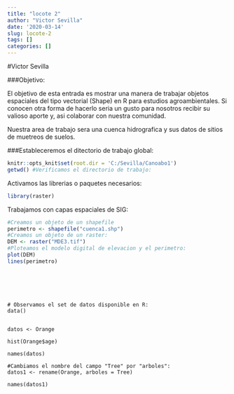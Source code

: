 ```yaml
---
title: "locote 2"
author: "Victor Sevilla"
date: '2020-03-14'
slug: locote-2
tags: []
categories: []
---
```


#Victor Sevilla

###Objetivo:

El objetivo de esta entrada es mostrar una manera de trabajar objetos espaciales del tipo vectorial (Shape) en R para estudios agroambientales. Si conocen otra forma de hacerlo seria un gusto para nosotros recibir su valioso aporte y, asi colaborar con nuestra comunidad.

Nuestra area de trabajo sera una cuenca hidrografica y sus datos de sitios de muetreos de suelos.


###Estableceremos el ditectorio de trabajo global:
```r
knitr::opts_knit$set(root.dir = 'C:/Sevilla/Canoabo1')
getwd() #Verificamos el directorio de trabajo:

```
Activamos las librerias o paquetes necesarios:
```r
library(raster)
```
Trabajamos con capas espaciales de SIG:
```r
#Creamos un objeto de un shapefile
perimetro <- shapefile("cuenca1.shp")
#Creamos un objeto de un raster:
DEM <- raster("MDE3.tif")
#Ploteamos el modelo digital de elevacion y el perimetro:
plot(DEM)
lines(perimetro)
```
```





# Observamos el set de datos disponible en R:
data()


datos <- Orange

hist(Orange$age)

names(datos)

#Cambiamos el nombre del campo "Tree" por "arboles":
datos1 <- rename(Orange, arboles = Tree)

names(datos1)
```
